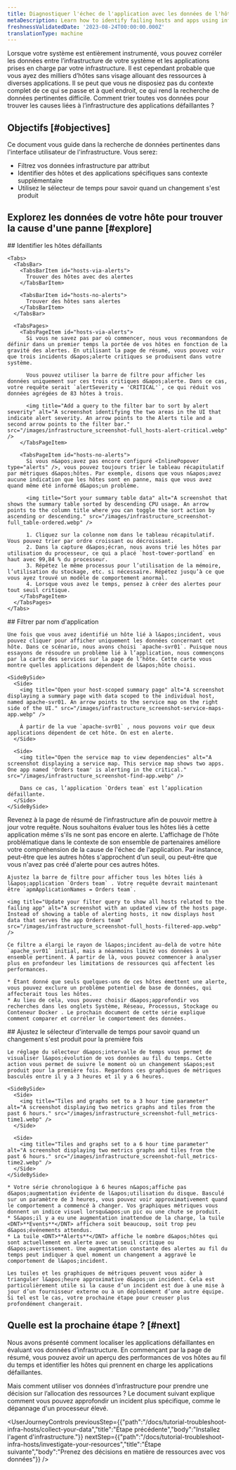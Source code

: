 ```yaml
---
title: Diagnostiquer l'échec de l'application avec les données de l'hôte
metaDescription: Learn how to identify failing hosts and apps using infrastructure data.
freshnessValidatedDate: '2023-08-24T00:00:00.000Z'
translationType: machine
---
```


Lorsque votre système est entièrement instrumenté, vous pouvez corréler les données entre l’infrastructure de votre système et les applications prises en charge par votre infrastructure. Il est cependant probable que vous ayez des milliers d’hôtes sans visage allouant des ressources à diverses applications. Il se peut que vous ne disposiez pas du contexte complet de ce qui se passe et à quel endroit, ce qui rend la recherche de données pertinentes difficile. Comment trier toutes vos données pour trouver les causes liées à l’infrastructure des applications défaillantes ?

## Objectifs [#objectives]

Ce document vous guide dans la recherche de données pertinentes dans l&apos;interface utilisateur de l&apos;infrastructure. Vous serez:

* Filtrez vos données infrastructure par attribut
* Identifier des hôtes et des applications spécifiques sans contexte supplémentaire
* Utilisez le sélecteur de temps pour savoir quand un changement s&apos;est produit

## Explorez les données de votre hôte pour trouver la cause d&apos;une panne [#explore]

<Steps>
  <Step>
    ## Identifier les hôtes défaillants

    <Tabs>
      <TabsBar>
        <TabsBarItem id="hosts-via-alerts">
          Trouver des hôtes avec des alertes
        </TabsBarItem>

        <TabsBarItem id="hosts-no-alerts">
          Trouver des hôtes sans alertes
        </TabsBarItem>
      </TabsBar>

      <TabsPages>
        <TabsPageItem id="hosts-via-alerts">
          Si vous ne savez pas par où commencer, nous vous recommandons de définir dans un premier temps la portée de vos hôtes en fonction de la gravité des alertes. En utilisant la page de résumé, vous pouvez voir que trois incidents d&apos;alerte critiques se produisent dans votre système.

          Vous pouvez utiliser la barre de filtre pour afficher les données uniquement sur ces trois critiques d&apos;alerte. Dans ce cas, votre requête serait `alertSeverity = 'CRITICAL'`, ce qui réduit vos données agrégées de 83 hôtes à trois.

          <img title="Add a query to the filter bar to sort by alert severity" alt="A screenshot identifying the two areas in the UI that indicate alert severity. An arrow points to the Alerts tile and a second arrow points to the filter bar." src="/images/infrastructure_screenshot-full_hosts-alert-critical.webp" />
        </TabsPageItem>

        <TabsPageItem id="hosts-no-alerts">
          Si vous n&apos;avez pas encore configuré <InlinePopover type="alerts" />, vous pouvez toujours trier le tableau récapitulatif par métriques d&apos;hôtes. Par exemple, disons que vous n&apos;avez aucune indication que les hôtes sont en panne, mais que vous avez quand même été informé d&apos;un problème.

          <img title="Sort your summary table data" alt="A screenshot that shows the summary table sorted by descending CPU usage. An arrow points to the column title where you can toggle the sort action by ascending or descending." src="/images/infrastructure_screenshot-full_table-ordered.webp" />

          1. Cliquez sur la colonne nom dans le tableau récapitulatif. Vous pouvez trier par ordre croissant ou décroissant.
          2. Dans la capture d&apos;écran, nous avons trié les hôtes par utilisation du processeur, ce qui a placé `host-tower-portland` en haut avec 99,84 % du processeur.
          3. Répétez le même processus pour l’utilisation de la mémoire, l’utilisation du stockage, etc. si nécessaire. Répétez jusqu’à ce que vous ayez trouvé un modèle de comportement anormal.
          4. Lorsque vous avez le temps, pensez à créer des alertes pour tout seuil critique.
        </TabsPageItem>
      </TabsPages>
    </Tabs>
  </Step>

  <Step>
    ## Filtrer par nom d&apos;application

    Une fois que vous avez identifié un hôte lié à l&apos;incident, vous pouvez cliquer pour afficher uniquement les données concernant cet hôte. Dans ce scénario, nous avons choisi `apache-svr01`. Puisque nous essayons de résoudre un problème lié à l’application, nous commençons par la carte des services sur la page de l’hôte. Cette carte vous montre quelles applications dépendent de l&apos;hôte choisi.

    <SideBySide>
      <Side>
        <img title="Open your host-scoped summary page" alt="A screenshot displaying a summary page with data scoped to the individual host, named apache-svr01. An arrow points to the service map on the right side of the UI." src="/images/infrastructure_screenshot-service-maps-app.webp" />

        À partir de la vue `apache-svr01` , nous pouvons voir que deux applications dépendent de cet hôte. On est en alerte.
      </Side>

      <Side>
        <img title="Open the service map to view dependencies" alt="A screenshot displaying a service map. This service map shows two apps. One app named 'Orders team' is alerting in the critical." src="/images/infrastructure_screenshot-find-app.webp" />

        Dans ce cas, l’application `Orders team` est l’application défaillante.
      </Side>
    </SideBySide>
  </Step>

  <Step>
    Revenez à la page de résumé de l’infrastructure afin de pouvoir mettre à jour votre requête. Nous souhaitons évaluer tous les hôtes liés à cette application même s&apos;ils ne sont pas encore en alerte. L&apos;affichage de l&apos;hôte problématique dans le contexte de son ensemble de partenaires améliore votre compréhension de la cause de l&apos;échec de l&apos;application. Par instance, peut-être que les autres hôtes s&apos;approchent d&apos;un seuil, ou peut-être que vous n&apos;avez pas créé d&apos;alerte pour ces autres hôtes.

    Ajustez la barre de filtre pour afficher tous les hôtes liés à l&apos;application `Orders team` . Votre requête devrait maintenant être `apmApplicationNames = Orders team`.

    <img title="Update your filter query to show all hosts related to the failing app" alt="A screenshot with an updated view of the hosts page. Instead of showing a table of alerting hosts, it now displays host data that serves the app Orders team" src="/images/infrastructure_screenshot-full_hosts-filtered-app.webp" />

    Ce filtre a élargi le rayon de l&apos;incident au-delà de votre hôte `apache_svr01` initial, mais a néanmoins limité vos données à un ensemble pertinent. À partir de là, vous pouvez commencer à analyser plus en profondeur les limitations de ressources qui affectent les performances.

    * Étant donné que seuls quelques-uns de ces hôtes émettent une alerte, vous pouvez exclure un problème potentiel de base de données, qui affecterait tous les hôtes.
    * Au lieu de cela, vous pouvez choisir d&apos;approfondir vos recherches dans les onglets Système, Réseau, Processus, Stockage ou Conteneur Docker . Le prochain document de cette série explique comment comparer et corréler le comportement des données.
  </Step>

  <Step>
    ## Ajustez le sélecteur d&apos;intervalle de temps pour savoir quand un changement s&apos;est produit pour la première fois

    Le réglage du sélecteur d&apos;intervalle de temps vous permet de visualiser l&apos;évolution de vos données au fil du temps. Cette action vous permet de suivre le moment où un changement s&apos;est produit pour la première fois. Regardons ces graphiques de métriques basculés entre il y a 3 heures et il y a 6 heures.

    <SideBySide>
      <Side>
        <img title="Tiles and graphs set to a 3 hour time parameter" alt="A screenshot displaying two metrics graphs and tiles from the past 6 hours." src="/images/infrastructure_screenshot-full_metrics-time1.webp" />
      </Side>

      <Side>
        <img title="Tiles and graphs set to a 6 hour time parameter" alt="A screenshot displaying two metrics graphs and tiles from the past 6 hours." src="/images/infrastructure_screenshot-full_metrics-time2.webp" />
      </Side>
    </SideBySide>

    * Votre série chronologique à 6 heures n&apos;affiche pas d&apos;augmentation évidente de l&apos;utilisation du disque. Basculé sur un paramètre de 3 heures, vous pouvez voir approximativement quand le comportement a commencé à changer. Vos graphiques métriques vous donnent un indice visuel lorsqu&apos;un pic ou une chute se produit.
    * S&apos;il y a eu une augmentation inattendue de la charge, la tuile <DNT>**Events**</DNT> affichera soit beaucoup, soit trop peu d&apos;événements attendus.
    * La tuile <DNT>**Alerts**</DNT> affiche le nombre d&apos;hôtes qui sont actuellement en alerte avec un seuil critique ou d&apos;avertissement. Une augmentation constante des alertes au fil du temps peut indiquer à quel moment un changement a aggravé le comportement de l&apos;incident.

    Les tuiles et les graphiques de métriques peuvent vous aider à trianguler l&apos;heure approximative d&apos;un incident. Cela est particulièrement utile si la cause d’un incident est due à une mise à jour d’un fournisseur externe ou à un déploiement d’une autre équipe. Si tel est le cas, votre prochaine étape pour creuser plus profondément changerait.
  </Step>
</Steps>

## Quelle est la prochaine étape ? [#next]

Nous avons présenté comment localiser les applications défaillantes en évaluant vos données d’infrastructure. En commençant par la page de résumé, vous pouvez avoir un aperçu des performances de vos hôtes au fil du temps et identifier les hôtes qui prennent en charge les applications défaillantes.

Mais comment utiliser vos données d’infrastructure pour prendre une décision sur l’allocation des ressources ? Le document suivant explique comment vous pouvez approfondir un incident plus spécifique, comme le dépannage d&apos;un processeur élevé.

<UserJourneyControls previousStep={{"path":"/docs/tutorial-troubleshoot-infra-hosts/collect-your-data","title":"Étape précédente","body":"Installez l'agent d'infrastructure."}} nextStep={{"path":"/docs/tutorial-troubleshoot-infra-hosts/investigate-your-resources","title":"Étape suivante","body":"Prenez des décisions en matière de ressources avec vos données"}} />